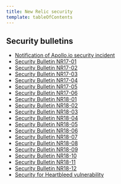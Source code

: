 ```yaml
---
title: New Relic security
template: tableOfContents
---
```


## Security bulletins

* [Notification of Apollo.io security incident](/docs/security/new-relic-security/security-bulletins/notification-apolloio-security-incident)
* [Security Bulletin NR17-01](/docs/security/new-relic-security/security-bulletins/security-bulletin-nr17-01)
* [Security Bulletin NR17-02](/docs/security/new-relic-security/security-bulletins/security-bulletin-nr17-02)
* [Security Bulletin NR17-03](/docs/security/new-relic-security/security-bulletins/security-bulletin-nr17-03)
* [Security Bulletin NR17-04](/docs/security/new-relic-security/security-bulletins/security-bulletin-nr17-04)
* [Security Bulletin NR17-05](/docs/security/new-relic-security/security-bulletins/security-bulletin-nr17-05)
* [Security Bulletin NR17-06](/docs/security/new-relic-security/security-bulletins/security-bulletin-nr17-06)
* [Security Bulletin NR18-01](/docs/security/new-relic-security/security-bulletins/security-bulletin-nr18-01)
* [Security Bulletin NR18-02](/docs/security/new-relic-security/security-bulletins/security-bulletin-nr18-02)
* [Security Bulletin NR18-03](/docs/security/new-relic-security/security-bulletins/security-bulletin-nr18-03)
* [Security Bulletin NR18-04](/docs/security/new-relic-security/security-bulletins/security-bulletin-nr18-04)
* [Security Bulletin NR18-05](/docs/security/new-relic-security/security-bulletins/security-bulletin-nr18-05)
* [Security Bulletin NR18-06](/docs/security/new-relic-security/security-bulletins/security-bulletin-nr18-06)
* [Security Bulletin NR18-07](/docs/security/new-relic-security/security-bulletins/security-bulletin-nr18-07)
* [Security Bulletin NR18-08](/docs/security/new-relic-security/security-bulletins/security-bulletin-nr18-08)
* [Security Bulletin NR18-09](/docs/security/new-relic-security/security-bulletins/security-bulletin-nr18-09)
* [Security Bulletin NR18-10](/docs/security/new-relic-security/security-bulletins/security-bulletin-nr18-10)
* [Security Bulletin NR18-11](/docs/security/new-relic-security/security-bulletins/security-bulletin-nr18-11)
* [Security Bulletin NR18-12](/docs/security/new-relic-security/security-bulletins/security-bulletin-nr18-12)
* [Security for Heartbleed vulnerability](/docs/security/new-relic-security/security-bulletins/security-heartbleed-vulnerability)
